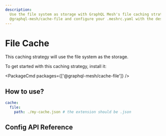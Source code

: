 ```yaml
---
description:
  Use the file system as storage with GraphQL Mesh's file caching strategy. Install
  @graphql-mesh/cache-file and configure your .meshrc.yaml with the desired file path.
---
```



# File Cache

This caching strategy will use the file system as the storage.

To get started with this caching strategy, install it:

<PackageCmd packages={['@graphql-mesh/cache-file']} />

## How to use?

```yaml filename=".meshrc.yaml"
cache:
  file:
    path: ./my-cache.json # the extension should be .json
```

## Config API Reference


<API />
